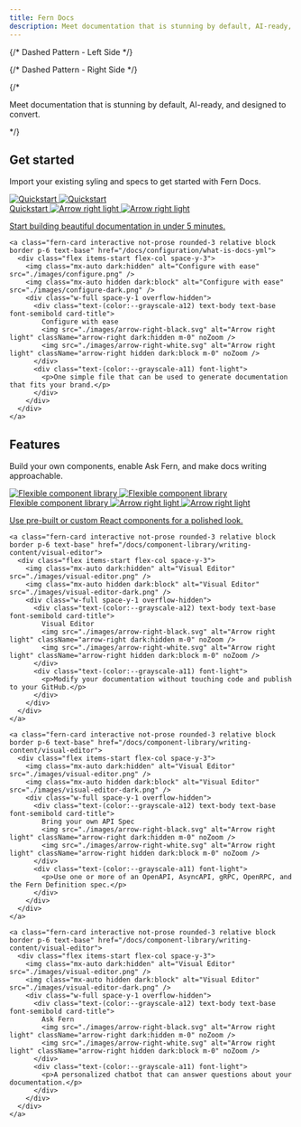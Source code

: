 ```yaml
---
title: Fern Docs
description: Meet documentation that is stunning by default, AI-ready, and designed to convert.
---
```


<div className="docs-homepage">
  {/* Dashed Pattern - Left Side */}
  <div className="dashed-pattern-left"></div>

  {/* Dashed Pattern - Right Side */}
  <div className="dashed-pattern-right"></div>

  {/* <p>Meet documentation that is stunning by default, AI-ready, and designed to convert.</p> */}

  <h2>Get started</h2>
  <p>Import your existing syling and specs to get started with Fern Docs.</p>

  <CardGroup cols={2}>
    <a class="fern-card interactive not-prose relative block p-6 text-base" href="/docs/getting-started/quickstart">
      <div class="flex items-start flex-col space-y-3">
        <img class="mx-auto dark:hidden" alt="Quickstart" src="./images/quickstart.png" />
        <img class="mx-auto hidden dark:block" alt="Quickstart" src="./images/quickstart-dark.png" />
        <div class="w-full space-y-1 overflow-hidden">
          <div class="text-(color:--grayscale-a12) text-body text-base font-semibold card-title">
            Quickstart
            <img src="./images/arrow-right-black.svg" alt="Arrow right light" className="arrow-right dark:hidden m-0" noZoom />
            <img src="./images/arrow-right-white.svg" alt="Arrow right light" className="arrow-right hidden dark:block m-0" noZoom />
          </div>
          <div class="text-(color:--grayscale-a11) font-light">
            <p>Start building beautiful documentation in under 5 minutes.</p>
          </div>
        </div>
      </div>
    </a>
    
    <a class="fern-card interactive not-prose rounded-3 relative block border p-6 text-base" href="/docs/configuration/what-is-docs-yml">
      <div class="flex items-start flex-col space-y-3">
        <img class="mx-auto dark:hidden" alt="Configure with ease" src="./images/configure.png" />
        <img class="mx-auto hidden dark:block" alt="Configure with ease" src="./images/configure-dark.png" />
        <div class="w-full space-y-1 overflow-hidden">
          <div class="text-(color:--grayscale-a12) text-body text-base font-semibold card-title">
            Configure with ease
            <img src="./images/arrow-right-black.svg" alt="Arrow right light" className="arrow-right dark:hidden m-0" noZoom />
            <img src="./images/arrow-right-white.svg" alt="Arrow right light" className="arrow-right hidden dark:block m-0" noZoom />
          </div>
          <div class="text-(color:--grayscale-a11) font-light">
            <p>One simple file that can be used to generate documentation that fits your brand.</p>
          </div>
        </div>
      </div>
    </a>
  </CardGroup>

  <h2>Features</h2>
  <p>Build your own components, enable Ask Fern, and make docs writing approachable.</p>

  <CardGroup cols={2}>
    <a class="fern-card interactive not-prose rounded-3 relative block border p-6 text-base" href="/docs/writing-content/components/overview">
      <div class="flex items-start flex-col space-y-3">
        <img class="mx-auto dark:hidden" alt="Flexible component library" src="./images/component-library.png" />
        <img class="mx-auto hidden dark:block" alt="Flexible component library" src="./images/component-library-dark.png" />
        <div class="w-full space-y-1 overflow-hidden">
          <div class="text-(color:--grayscale-a12) text-body text-base font-semibold card-title">
            Flexible component library
            <img src="./images/arrow-right-black.svg" alt="Arrow right light" className="arrow-right dark:hidden m-0" noZoom />
            <img src="./images/arrow-right-white.svg" alt="Arrow right light" className="arrow-right hidden dark:block m-0" noZoom />
          </div>
          <div class="text-(color:--grayscale-a11) font-light">
            <p>Use pre-built or custom React components for a polished look.</p>
          </div>
        </div>
      </div>
    </a>
    
    <a class="fern-card interactive not-prose rounded-3 relative block border p-6 text-base" href="/docs/component-library/writing-content/visual-editor">
      <div class="flex items-start flex-col space-y-3">
        <img class="mx-auto dark:hidden" alt="Visual Editor" src="./images/visual-editor.png" />
        <img class="mx-auto hidden dark:block" alt="Visual Editor" src="./images/visual-editor-dark.png" />
        <div class="w-full space-y-1 overflow-hidden">
          <div class="text-(color:--grayscale-a12) text-body text-base font-semibold card-title">
            Visual Editor
            <img src="./images/arrow-right-black.svg" alt="Arrow right light" className="arrow-right dark:hidden m-0" noZoom />
            <img src="./images/arrow-right-white.svg" alt="Arrow right light" className="arrow-right hidden dark:block m-0" noZoom />
          </div>
          <div class="text-(color:--grayscale-a11) font-light">
            <p>Modify your documentation without touching code and publish to your GitHub.</p>
          </div>
        </div>
      </div>
    </a>

    <a class="fern-card interactive not-prose rounded-3 relative block border p-6 text-base" href="/docs/component-library/writing-content/visual-editor">
      <div class="flex items-start flex-col space-y-3">
        <img class="mx-auto dark:hidden" alt="Visual Editor" src="./images/visual-editor.png" />
        <img class="mx-auto hidden dark:block" alt="Visual Editor" src="./images/visual-editor-dark.png" />
        <div class="w-full space-y-1 overflow-hidden">
          <div class="text-(color:--grayscale-a12) text-body text-base font-semibold card-title">
            Bring your own API Spec
            <img src="./images/arrow-right-black.svg" alt="Arrow right light" className="arrow-right dark:hidden m-0" noZoom />
            <img src="./images/arrow-right-white.svg" alt="Arrow right light" className="arrow-right hidden dark:block m-0" noZoom />
          </div>
          <div class="text-(color:--grayscale-a11) font-light">
            <p>Use one or more of an OpenAPI, AsyncAPI, gRPC, OpenRPC, and the Fern Definition spec.</p>
          </div>
        </div>
      </div>
    </a>

    <a class="fern-card interactive not-prose rounded-3 relative block border p-6 text-base" href="/docs/component-library/writing-content/visual-editor">
      <div class="flex items-start flex-col space-y-3">
        <img class="mx-auto dark:hidden" alt="Visual Editor" src="./images/visual-editor.png" />
        <img class="mx-auto hidden dark:block" alt="Visual Editor" src="./images/visual-editor-dark.png" />
        <div class="w-full space-y-1 overflow-hidden">
          <div class="text-(color:--grayscale-a12) text-body text-base font-semibold card-title">
            Ask Fern
            <img src="./images/arrow-right-black.svg" alt="Arrow right light" className="arrow-right dark:hidden m-0" noZoom />
            <img src="./images/arrow-right-white.svg" alt="Arrow right light" className="arrow-right hidden dark:block m-0" noZoom />
          </div>
          <div class="text-(color:--grayscale-a11) font-light">
            <p>A personalized chatbot that can answer questions about your documentation.</p>
          </div>
        </div>
      </div>
    </a>
  </CardGroup> 
  </div>
